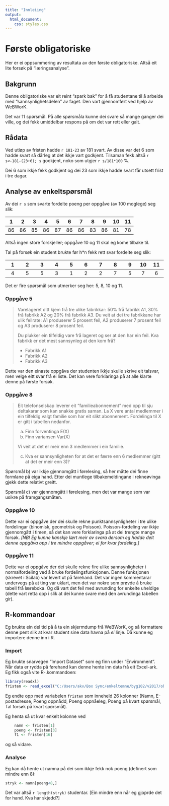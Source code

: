```yaml
---
title: "Innleiing"
output: 
  html_document: 
    css: styles.css
---
```


# Første obligatoriske

Her er ei oppsummering av resultata av den første obligatoriske. Altså eit lite forsøk på "læringsanalyse".

## Bakgrunn

Denne obligatoriske var eit reint "spark bak" for å få studentane til å arbeide med "sannsynlighetsdelen" av faget. Den vart gjennomført ved hjelp av WeBWorK.

Det var 11 spørsmål. På alle spørsmåla kunne dei svare så mange ganger dei ville, og dei fekk umiddelbar respons på om det var rett eller galt.

## Rådata

Ved utløp av fristen hadde `r 181-23` av 181 svart. Av disse var det 6 som hadde svart så dårleg at det ikkje vart godkjent. Tilsaman fekk altså `r s<-181-(23+6); s` godkjent, noko som utgjer `r s/181*100` %.

Dei 6 som ikkje fekk godkjent og dei 23 som ikkje hadde svart får utsett frist i tre dagar.

## Analyse av enkeltspørsmål

Av dei `r s` som svarte fordelte poeng per oppgåve (av 100 moglege) seg slik:

| 1    | 2    |    3 |    4 |    5 |    6 |    7 |    8 |    9 |    10 |    11 |
|:----:|:----:|:----:|:----:|:----:|:----:|:----:|:----:|:----:|:----:|:----:|
|   86 |   86 |   85 |   86 |   87 |   86 |   86 |   83 |   86 |    81 |     78|

Altså ingen store forskjeller; oppgåve 10 og 11 skal eg kome tilbake til.

Tal på forsøk ein student brukte før h*n fekk rett svar fordelte seg slik:

| 1 | 2 | 3 | 4 | 5 | 6 | 7 | 8 | 9 | 10 | 11 |
|:----:|:----:|:----:|:----:|:----:|:----:|:----:|:----:|:----:|:--:|:----:|
| 4 | 5 | 5 | 3 | 1 | 2 | 2 | 7 | 5 | 7 | 6|

Det er fire spørsmål som utmerker seg her: 5, 8, 10 og 11.

### Oppgåve 5

> Varelageret ditt kjem frå tre ulike fabrikkar: 50% frå fabrikk A1, 30% frå fabrikk A2 og 20% frå fabrikk A3.
> Du veit at dei tre fabrikkane har ulik feilrate: 
> A1 produserer 5 prosent feil, A2 produserer 7 prosent feil og A3 produserer 8 prosent feil.
> 
> Du plukker ein tilfeldig vare frå lageret og ser at den har ein feil. Kva fabrikk er det mest sannsynleg at den kom frå?
> 
> * Fabrikk A1
> * Fabrikk A2
> * Fabrikk A3

Dette var den einaste oppgåva der studenten ikkje skulle skrive eit talsvar, men velge eitt svar frå ei liste. Det kan vere forklaringa på at alle klarte denne på første forsøk.

### Oppgåve 8

> Eit telefonselskap leverer eit "familieabonnement" med opp til sju deltakarar som kan snakke gratis saman.
> La X vere antal medlemmer i ein tilfeldig valgt familie som har eit slikt abonnement. Fordelinga til X er gitt i tabellen nedanfor.
> 
> a) Finn forventinga E(X) 
> b) Finn variansen Var(X) 
>
> Vi veit at det er meir enn 3 medlemmer i ein familie. 
> 
> c) Kva er sannsynligheten for at det er færre enn 6 medlemmer (gitt at det er meir enn 3)?

Spørsmål b) var ikkje gjennomgått i førelesing, så her måtte dei finne formlane på eiga hand. Etter dei muntlege tilbakemeldingane i rekneøvinga gjekk dette relativt greitt. 

Spørsmål c) var gjennomgått i førelesing, men det var mange som var usikre på framgangsmåten. 

### Oppgåve 10

Dette var ei oppgåve der dei skulle rekne punktsannsynligheter i tre ulike fordelingar (binomisk, geometrisk og Poisson). Poisson-fordeling var ikkje gjennomgått i timen, så det kan vere forklaringa på at dei trengte mange forsøk. *[NB! Eg kunne kanskje lært meir av svara dersom eg hadde delt denne oppgåva opp i tre mindre oppgåver; ei for kvar fordeling.]*

### Oppgåve 11

Dette var ei oppgåve der dei skulle rekne fire ulike sannsynligheter i normalfordeling ved å bruke fordelingsfunksjonen. Denne funksjonen (skrevet i Scilab) var levert ut på førehand. Det var ingen kommentarar undervegs på at ting var uklart, men det var nokre som prøvde å bruke tabell frå læreboka. Og då vart det feil med avrunding for enkelte uheldige (dette vart retta opp i slik at dei kunne svare med den avrundinga tabellen gir).

## R-kommandoar

Eg brukte ein del tid på å ta ein skjermdump frå WeBWorK, og så formattere denne pent slik at kvar student sine data havna på *ei* linje. Då kunne eg importere denne inn i R.

### Import

Eg brukte snarvegen "Import Dataset" som eg finn under "Environment". Når data er rydda på førehand kan denne hente inn data frå eit Excel-ark. Eg fikk også vite R-.kommandoen:
```r
library(readxl)
fristen <- read_excel("C:/Users/akv/Box Sync/enkeltemne/byg102/v2017/obligatoriske/obligatorisk 1/fristen.xlsx")
```

Eg endte opp med variabelen `fristen` som inneheld 26 kolonner (Namn, E-postadresse, Poeng oppnådd, Poeng oppnåeleg, Poeng på kvart spørsmål, Tal forsøk på kvart spørsmål).

Eg henta så ut kvar enkelt kolonne ved
```r
    namn <- fristen[1]
    poeng <- fristen[3]
    f1 <- fristen[16]
```
og så vidare.

### Analyse

Eg kan då hente ut namna på dei som ikkje fekk nok poeng (definert som mindre enn 8):
```r
stryk <- namn[poeng<8,]
```
Det var altså `r length(stryk)` studentar. [Ein mindre enn når eg gjoprde det for hand. Kva har skjedd?]


